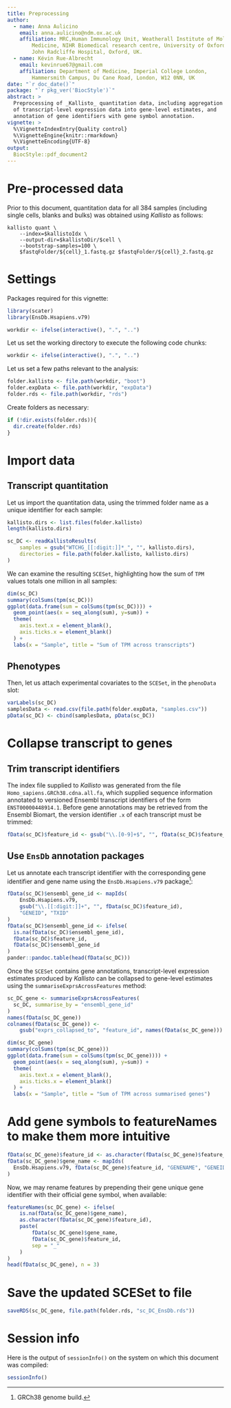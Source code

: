 ```yaml
---
title: Preprocessing
author:
  - name: Anna Aulicino
    email: anna.aulicino@ndm.ox.ac.uk
    affiliation: MRC,Human Immunology Unit, Weatherall Institute of Molecular
        Medicine, NIHR Biomedical research centre, University of Oxford,
        John Radcliffe Hospital, Oxford, UK.
  - name: Kévin Rue-Albrecht
    email: kevinrue67@gmail.com
    affiliation: Department of Medicine, Imperial College London,
        Hammersmith Campus, Du Cane Road, London, W12 0NN, UK
date: "`r doc_date()`"
package: "`r pkg_ver('BiocStyle')`"
abstract: >
  Preprocessing of _Kallisto_ quantitation data, including aggregation
  of transcript-level expression data into gene-level estimates, and
  annotation of gene identifiers with gene symbol annotation.
vignette: >
  %\VignetteIndexEntry{Quality control}
  %\VignetteEngine{knitr::rmarkdown}
  %\VignetteEncoding{UTF-8}
output: 
  BiocStyle::pdf_document2
---
```


# Pre-processed data

Prior to this document, quantitation data for all 384 samples
(including single cells, blanks and bulks) was obtained using _Kallisto_ 
as follows:

```
kallisto quant \
    --index=$kallistoIdx \
    --output-dir=$kallistoDir/$cell \
    --bootstrap-samples=100 \
    $fastqFolder/${cell}_1.fastq.gz $fastqFolder/${cell}_2.fastq.gz
```

# Settings

Packages required for this vignette:

```r
library(scater)
library(EnsDb.Hsapiens.v79)
```

```r
workdir <- ifelse(interactive(), ".", "..")
```

Let us set the working directory to execute the following code chunks:

```r
workdir <- ifelse(interactive(), ".", "..")
```

Let us set a few paths relevant to the analysis:

```r
folder.kallisto <- file.path(workdir, "boot")
folder.expData <- file.path(workdir, "expData")
folder.rds <- file.path(workdir, "rds")
```

Create folders as necessary:

```r
if (!dir.exists(folder.rds)){
  dir.create(folder.rds)
}
```

# Import data

## Transcript quantitation

Let us import the quantitation data, using the trimmed folder name
as a unique identifier for each sample:

```r
kallisto.dirs <- list.files(folder.kallisto)
length(kallisto.dirs)
```

```r
sc_DC <- readKallistoResults(
    samples = gsub("WTCHG_[[:digit:]]*_", "", kallisto.dirs),
    directories = file.path(folder.kallisto, kallisto.dirs)
)
```

We can examine the resulting `SCESet`, highlighting how the sum of `TPM` values
totals one million in all samples:

```r
dim(sc_DC)
summary(colSums(tpm(sc_DC)))
ggplot(data.frame(sum = colSums(tpm(sc_DC)))) +
  geom_point(aes(x = seq_along(sum), y=sum)) +
  theme(
    axis.text.x = element_blank(),
    axis.ticks.x = element_blank()
  ) +
  labs(x = "Sample", title = "Sum of TPM across transcripts")
```

## Phenotypes

Then, let us attach experimental covariates to the `SCESet`, in the `phenoData`
slot:

```r
varLabels(sc_DC)
samplesData <- read.csv(file.path(folder.expData, "samples.csv"))
pData(sc_DC) <- cbind(samplesData, pData(sc_DC))
```

# Collapse transcript to genes

## Trim transcript identifiers

The index file supplied to _Kallisto_ was generated from the file
`Homo_sapiens.GRCh38.cdna.all.fa`, which supplied sequence information
annotated to versioned Ensembl transcript identifiers of the form
`ENST00000448914.1`.
Before gene annotations may be retrieved from the Ensembl Biomart, the
version identifier `.x` of each transcript must be trimmed:

```r
fData(sc_DC)$feature_id <- gsub("\\.[0-9]+$", "", fData(sc_DC)$feature_id)
```

## Use `EnsDb` annotation packages

Let us annotate each transcript identifier with the corresponding
gene identifier and gene name using the `EnsDb.Hsapiens.v79` package[^1]:

[^1]: GRCh38 genome build.

```r
fData(sc_DC)$ensembl_gene_id <- mapIds(
    EnsDb.Hsapiens.v79,
    gsub("\\.[[:digit:]]+", "", fData(sc_DC)$feature_id),
    "GENEID", "TXID"
)
fData(sc_DC)$ensembl_gene_id <- ifelse(
  is.na(fData(sc_DC)$ensembl_gene_id),
  fData(sc_DC)$feature_id,
  fData(sc_DC)$ensembl_gene_id
)
pander::pandoc.table(head(fData(sc_DC)))
```

Once the `SCESet` contains gene annotations, transcript-level expression
estimates produced by _Kallisto_ can be collapsed to gene-level estimates
using the `summariseExprsAcrossFeatures` method:

```r
sc_DC_gene <- summariseExprsAcrossFeatures(
  sc_DC, summarise_by = "ensembl_gene_id"
)
names(fData(sc_DC_gene))
colnames(fData(sc_DC_gene)) <-
    gsub("exprs_collapsed_to", "feature_id", names(fData(sc_DC_gene)))
```

```r
dim(sc_DC_gene)
summary(colSums(tpm(sc_DC_gene)))
ggplot(data.frame(sum = colSums(tpm(sc_DC_gene)))) +
  geom_point(aes(x = seq_along(sum), y=sum)) +
  theme(
    axis.text.x = element_blank(),
    axis.ticks.x = element_blank()
  ) +
  labs(x = "Sample", title = "Sum of TPM across summarised genes")
```

# Add gene symbols to featureNames to make them more intuitive

```r
fData(sc_DC_gene)$feature_id <- as.character(fData(sc_DC_gene)$feature_id)
fData(sc_DC_gene)$gene_name <- mapIds(
  EnsDb.Hsapiens.v79, fData(sc_DC_gene)$feature_id, "GENENAME", "GENEID"
)
```

Now, we may rename features by prepending their gene unique gene identifier
with their official gene symbol, when available:

```r
featureNames(sc_DC_gene) <- ifelse(
    is.na(fData(sc_DC_gene)$gene_name),
    as.character(fData(sc_DC_gene)$feature_id),
    paste(
        fData(sc_DC_gene)$gene_name,
        fData(sc_DC_gene)$feature_id,
        sep = "_"
    )
)
head(fData(sc_DC_gene), n = 3)
```

# Save the updated SCESet to file

```r
saveRDS(sc_DC_gene, file.path(folder.rds, "sc_DC_EnsDb.rds"))
```

# Session info

Here is the output of `sessionInfo()` on the system on which this
document was compiled:

```r
sessionInfo()
```


[R]: http://r-project.org
[RStudio]: http://www.rstudio.com/
